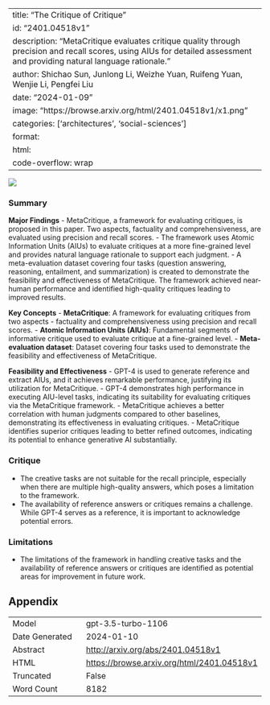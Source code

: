 
---
title: "The Critique of Critique"
id: "2401.04518v1"
description: "MetaCritique evaluates critique quality through precision and recall scores, using AIUs for detailed assessment and providing natural language rationale."
author: Shichao Sun, Junlong Li, Weizhe Yuan, Ruifeng Yuan, Wenjie Li, Pengfei Liu
date: "2024-01-09"
image: "https://browse.arxiv.org/html/2401.04518v1/x1.png"
categories: ['architectures', 'social-sciences']
format:
  html:
    code-overflow: wrap
---

![](https://browse.arxiv.org/html/2401.04518v1/x1.png)

### Summary

**Major Findings**
- MetaCritique, a framework for evaluating critiques, is proposed in this paper. Two aspects, factuality and comprehensiveness, are evaluated using precision and recall scores.
- The framework uses Atomic Information Units (AIUs) to evaluate critiques at a more fine-grained level and provides natural language rationale to support each judgment.
- A meta-evaluation dataset covering four tasks (question answering, reasoning, entailment, and summarization) is created to demonstrate the feasibility and effectiveness of MetaCritique. The framework achieved near-human performance and identified high-quality critiques leading to improved results.

**Key Concepts**
- **MetaCritique**: A framework for evaluating critiques from two aspects - factuality and comprehensiveness using precision and recall scores.
- **Atomic Information Units (AIUs)**: Fundamental segments of informative critique used to evaluate critique at a fine-grained level.
- **Meta-evaluation dataset**: Dataset covering four tasks used to demonstrate the feasibility and effectiveness of MetaCritique.

**Feasibility and Effectiveness**
- GPT-4 is used to generate reference and extract AIUs, and it achieves remarkable performance, justifying its utilization for MetaCritique.
- GPT-4 demonstrates high performance in executing AIU-level tasks, indicating its suitability for evaluating critiques via the MetaCritique framework.
- MetaCritique achieves a better correlation with human judgments compared to other baselines, demonstrating its effectiveness in evaluating critiques.
- MetaCritique identifies superior critiques leading to better refined outcomes, indicating its potential to enhance generative AI substantially.

### Critique
- The creative tasks are not suitable for the recall principle, especially when there are multiple high-quality answers, which poses a limitation to the framework.
- The availability of reference answers or critiques remains a challenge. While GPT-4 serves as a reference, it is important to acknowledge potential errors.

### Limitations
- The limitations of the framework in handling creative tasks and the availability of reference answers or critiques are identified as potential areas for improvement in future work.




## Appendix

|          |          |
|----------|----------|
| Model     | gpt-3.5-turbo-1106       |
| Date Generated     | 2024-01-10       |
| Abstract | [http://arxiv.org/abs/2401.04518v1](http://arxiv.org/abs/2401.04518v1)        |
| HTML     | [https://browse.arxiv.org/html/2401.04518v1](https://browse.arxiv.org/html/2401.04518v1)       |
| Truncated       | False       |
| Word Count       | 8182       |